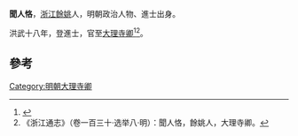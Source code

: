 '''聞人恪'''，[[浙江|浙江]][[餘姚|餘姚]]人，明朝政治人物、進士出身。

洪武十八年，登進士，官至[[大理寺卿|大理寺卿]]<ref>{{Cite book|title=嘉兴历代进上研究|last=丁辉，陈心蓉|first=|publisher=黄山书社|year=2012年12月|isbn=7-5461-3328-9|location=合肥|pages=85}}</ref><ref>《浙江通志》（卷一百三十·选举八·明）：聞人恪，餘姚人，大理寺卿。</ref>。

==參考==
{{reflist}}
{{明朝人物小作品}}
{{洪武十八年乙丑科殿試金榜}}
[[Category:明朝大理寺卿|Category:明朝大理寺卿]]